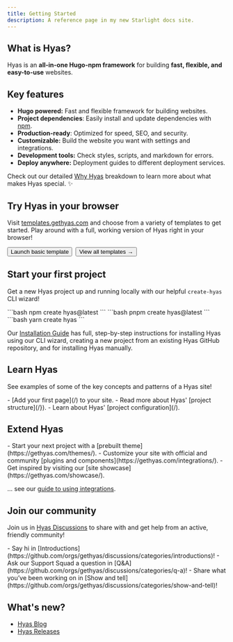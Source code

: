 ```yaml
---
title: Getting Started
description: A reference page in my new Starlight docs site.
---
```


## What is Hyas?

Hyas is an **all-in-one Hugo-npm framework** for building **fast, flexible, and easy-to-use** websites.

## Key features

- **Hugo powered:** Fast and flexible framework for building websites.
- **Project dependencies**: Easily install and update dependencies with [npm](https://www.npmjs.com/).
- **Production-ready**: Optimized for speed, SEO, and security.
- **Customizable:** Build the website you want with settings and integrations.
- **Development tools:** Check styles, scripts, and markdown for errors.
- **Deploy anywhere:** Deployment guides to different deployment services.

Check out our detailed [Why Hyas](/core-concepts/why-hyas/) breakdown to learn more about what makes Hyas special. ✨

## Try Hyas in your browser

Visit [templates.gethyas.com](https://templates.gethyas.com/) and choose from a variety of templates to get started. Play around with a full, working version of Hyas right in your browser!

<div style="display: flex; flex-wrap: wrap; gap: 0.5rem;">
  <Button href="https://gitpod.io/#https://github.com/gethyas/basic-starter">Launch basic template</Button>
  <Button variant="outline" href="https://templates.gethyas.com/">View all templates →</Button>
</div>

## Start your first project

Get a new Hyas project up and running locally with our helpful `create-hyas` CLI wizard!

<Tabs>
  <TabItem label="npm">
```bash
npm create hyas@latest
```
  </TabItem>
  <TabItem label="pnpm">
```bash
pnpm create hyas@latest
```
  </TabItem>
  <TabItem label="Yarn">
```bash
yarn create hyas
```
  </TabItem>
</Tabs>

Our [Installation Guide](/start-here/installation/) has full, step-by-step instructions for installing Hyas using our CLI wizard, creating a new project from an existing Hyas GitHub repository, and for installing Hyas manually.

## Learn Hyas

See examples of some of the key concepts and patterns of a Hyas site!

<List emoji="books">
- [Add your first page](/) to your site.
- Read more about Hyas' [project structure](/}).
- Learn about Hyas' [project configuration](/).
</List>

## Extend Hyas

<List emoji="toolbox">
- Start your next project with a [prebuilt theme](https://gethyas.com/themes/).
- Customize your site with official and community [plugins and components](https://gethyas.com/integrations/).
- Get inspired by visiting our [site showcase](https://gethyas.com/showcase/).
</List>

… see our [guide to using integrations](/).

## Join our community

Join us in [Hyas Discussions](https://github.com/orgs/gethyas/discussions) to share with and get help from an active, friendly community!

<List emoji="speech-balloon">
- Say hi in [Introductions](https://github.com/orgs/gethyas/discussions/categories/introductions)!
- Ask our Support Squad a question in [Q&A](https://github.com/orgs/gethyas/discussions/categories/q-a)!
- Share what you’ve been working on in [Show and tell](https://github.com/orgs/gethyas/discussions/categories/show-and-tell)!
</List>

## What's new?

- [Hyas Blog](https://gethyas.com/blog/)
- [Hyas Releases](https://github.com/gethyas/hyas/releases)
